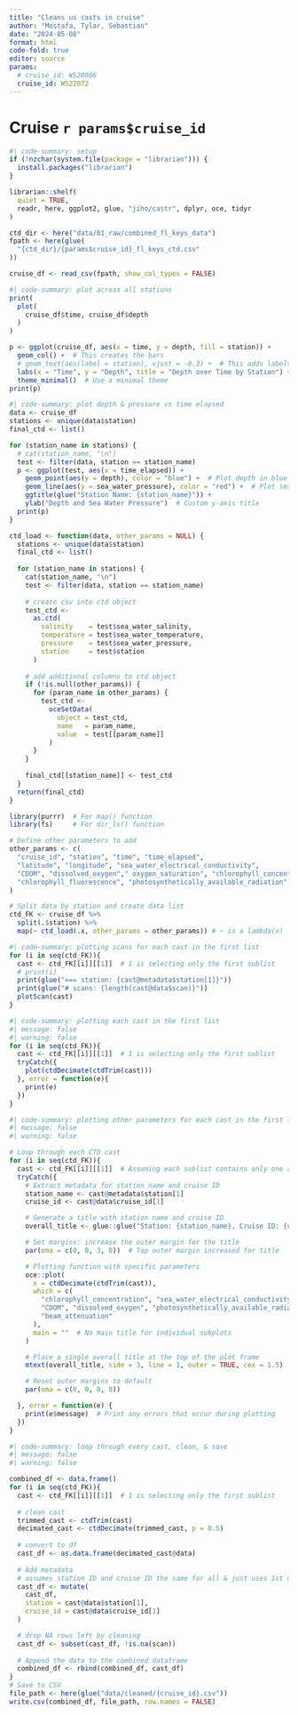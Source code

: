 ```yaml
---
title: "Cleans us casts in cruise"
author: "Mostafa, Tylar, Sebastian"
date: "2024-05-08"
format: html
code-fold: true
editor: source
params: 
  # cruise_id: WS20006
  cruise_id: WS22072
---
```

# Cruise `r params$cruise_id`

```R
#| code-summary: setup
if (!nzchar(system.file(package = "librarian"))) {
  install.packages("librarian")
}

librarian::shelf(
  quiet = TRUE,
  readr, here, ggplot2, glue, "jiho/castr", dplyr, oce, tidyr
)
```

```R
ctd_dir <- here("data/01_raw/combined_fl_keys_data")
fpath <- here(glue(
  "{ctd_dir}/{params$cruise_id}_fl_keys_ctd.csv"
))

cruise_df <- read_csv(fpath, show_col_types = FALSE)
```


```R
#| code-summary: plot across all stations
print(
  plot(
    cruise_df$time, cruise_df$depth
  )
)

p <- ggplot(cruise_df, aes(x = time, y = depth, fill = station)) +
  geom_col() +  # This creates the bars
  # geom_text(aes(label = station), vjust = -0.3) +  # This adds labels to each bar, adjust vjust for position
  labs(x = "Time", y = "Depth", title = "Depth over Time by Station") +  # Set labels and title
  theme_minimal()  # Use a minimal theme
print(p)
```

```R
#| code-summary: plot depth & pressure vs time elapsed
data <- cruise_df
stations <- unique(data$station)
final_ctd <- list()

for (station_name in stations) {
  # cat(station_name, "\n")
  test <- filter(data, station == station_name)
  p <- ggplot(test, aes(x = time_elapsed)) +
    geom_point(aes(y = depth), color = "blue") +  # Plot depth in blue
    geom_line(aes(y = sea_water_pressure), color = "red") +  # Plot sea water pressure in red
    ggtitle(glue("Station Name: {station_name}")) +
    ylab("Depth and Sea Water Pressure")  # Custom y-axis title
  print(p)
}
```

```R
ctd_load <- function(data, other_params = NULL) {
  stations <- unique(data$station)
  final_ctd <- list()
  
  for (station_name in stations) {
    cat(station_name, "\n")
    test <- filter(data, station == station_name)
    
    # create csv into ctd object
    test_ctd <-
      as.ctd(
        salinity    = test$sea_water_salinity,
        temperature = test$sea_water_temperature,
        pressure    = test$sea_water_pressure,
        station     = test$station
      )
    
    # add additional columns to ctd object
    if (!is.null(other_params)) {
      for (param_name in other_params) {
        test_ctd <-
          oceSetData(
            object = test_ctd,
            name   = param_name,
            value  = test[[param_name]]
          )
      }
    }
    
    final_ctd[[station_name]] <- test_ctd
  }
  return(final_ctd)
}
```

```R
library(purrr)  # For map() function
library(fs)     # For dir_ls() function

# Define other parameters to add
other_params <- c(
  "cruise_id", "station", "time", "time_elapsed", 
  "latitude", "longitude", "sea_water_electrical_conductivity", 
  "CDOM", "dissolved_oxygen"," oxygen_saturation", "chlorophyll_concentration", 
  "chlorophyll_fluorescence", "photosynthetically_available_radiation", "beam_attenuation","beam_transmission"
)

# Split data by station and create data list
ctd_FK <- cruise_df %>%
  split(.$station) %>%
  map(~ ctd_load(.x, other_params = other_params)) # ~ is a lambda(x)
```


```R
#| code-summary: plotting scans for each cast in the first list 
for (i in seq(ctd_FK)){
  cast <- ctd_FK[[i]][[1]]  # 1 is selecting only the first sublist
  # print(i)
  print(glue("=== station: {cast@metadata$station[1]}"))
  print(glue("# scans: {length(cast@data$scan)}"))
  plotScan(cast)
}
```

```R
#| code-summary: plotting each cast in the first list 
#| message: false
#| warning: false
for (i in seq(ctd_FK)){
  cast <- ctd_FK[[i]][[1]]  # 1 is selecting only the first sublist
  tryCatch({
    plot(ctdDecimate(ctdTrim(cast)))
  }, error = function(e){
    print(e)
  })
}
```



```R
#| code-summary: plotting other parameters for each cast in the first list 
#| message: false
#| warning: false

# Loop through each CTD cast
for (i in seq(ctd_FK)){
  cast <- ctd_FK[[i]][[1]]  # Assuming each sublist contains only one relevant CTD object
  tryCatch({
    # Extract metadata for station name and cruise ID
    station_name <- cast@metadata$station[1]
    cruise_id <- cast@data$cruise_id[1]

    # Generate a title with station name and cruise ID
    overall_title <- glue::glue("Station: {station_name}, Cruise ID: {cruise_id}")

    # Set margins: increase the outer margin for the title
    par(oma = c(0, 0, 3, 0))  # Top outer margin increased for title

    # Plotting function with specific parameters
    oce::plot(
      x = ctdDecimate(ctdTrim(cast)),
      which = c(
        "chlorophyll_concentration", "sea_water_electrical_conductivity",
        "CDOM", "dissolved_oxygen", "photosynthetically_available_radiation",
        "beam_attenuation"
      ),
      main = ""  # No main title for individual subplots
    )

    # Place a single overall title at the top of the plot frame
    mtext(overall_title, side = 3, line = 1, outer = TRUE, cex = 1.5)

    # Reset outer margins to default
    par(oma = c(0, 0, 0, 0))

  }, error = function(e) {
    print(e$message)  # Print any errors that occur during plotting
  })
}
```


```R
#| code-summary: loop through every cast, clean, & save
#| message: false
#| warning: false

combined_df <- data.frame()
for (i in seq(ctd_FK)){
  cast <- ctd_FK[[i]][[1]]  # 1 is selecting only the first sublist
  
  # clean cast 
  trimmed_cast <- ctdTrim(cast)
  decimated_cast <- ctdDecimate(trimmed_cast, p = 0.5)
  
  # convert to df
  cast_df <- as.data.frame(decimated_cast@data)
  
  # Add metadata
  # assumes station ID and cruise ID the same for all & just uses 1st one
  cast_df <- mutate(
    cast_df,
    station = cast@data$station[1],
    cruise_id = cast@data$cruise_id[1]
  )

  # drop NA rows left by cleaning
  cast_df <- subset(cast_df, !is.na(scan))
  
  # Append the data to the combined dataframe
  combined_df <- rbind(combined_df, cast_df)
}
# Save to CSV
file_path <- here(glue("data/cleaned/{cruise_id}.csv"))
write.csv(combined_df, file_path, row.names = FALSE)

```
